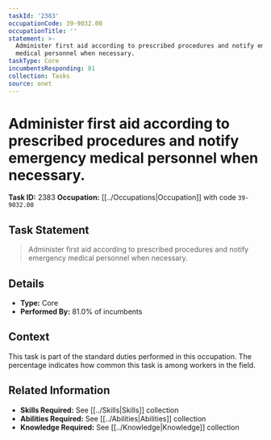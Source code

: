 ```yaml
---
taskId: '2383'
occupationCode: 39-9032.00
occupationTitle: ''
statement: >-
  Administer first aid according to prescribed procedures and notify emergency
  medical personnel when necessary.
taskType: Core
incumbentsResponding: 81
collection: Tasks
source: onet
---
```

# Administer first aid according to prescribed procedures and notify emergency medical personnel when necessary.

**Task ID:** 2383
**Occupation:** [[../Occupations|Occupation]] with code `39-9032.00`

## Task Statement

> Administer first aid according to prescribed procedures and notify emergency medical personnel when necessary.

## Details

- **Type:** Core
- **Performed By:** 81.0% of incumbents

## Context

This task is part of the standard duties performed in this occupation. The percentage indicates how common this task is among workers in the field.

## Related Information

- **Skills Required:** See [[../Skills|Skills]] collection
- **Abilities Required:** See [[../Abilities|Abilities]] collection
- **Knowledge Required:** See [[../Knowledge|Knowledge]] collection
